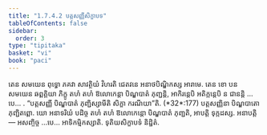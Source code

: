 ```yaml
---
title: "1.7.4.2 បត្តសញ្ញីសិក្ខាបទ"
tableOfContents: false
sidebar:
  order: 3
type: "tipitaka"
basket: "vi"
book: "paci"
---
```



<DynamicBreadcrumb />

<Division number="607" book="paci">

<Paragraph number="1840" book="paci">
តេន សមយេន ពុទ្ធោ ភគវា សាវត្ថិយំ វិហរតិ ជេតវនេ អនាថបិណ្ឌិកស្ស អារាមេ. តេន ខោ បន សមយេន ឆព្ពគ្គិយា ភិក្ខូ តហំ តហំ ឱលោកេន្តា បិណ្ឌបាតំ ភុញ្ជន្តិ, អាកិរន្តេបិ អតិក្កន្តេបិ ន ជានន្តិ …បេ… .
</Paragraph>

<Paragraph number="1841" book="paci">
<Emphasis>“បត្តសញ្ញី បិណ្ឌបាតំ ភុញ្ជិស្សាមីតិ សិក្ខា ករណីយា”</Emphasis>តិ. (*32*:<Emphasis>177</Emphasis>)
</Paragraph>

<Paragraph number="1842" book="paci">
បត្តសញ្ញិនា បិណ្ឌបាតោ ភុញ្ជិតព្ពោ. យោ អនាទរិយំ បដិច្ច តហំ តហំ ឱលោកេន្តោ បិណ្ឌបាតំ ភុញ្ជតិ, អាបត្តិ ទុក្កដស្ស.
</Paragraph>

<Paragraph number="1843" book="paci">
អនាបត្តិ— អសញ្ចិច្ច …បេ… អាទិកម្មិកស្សាតិ.

</Paragraph>
</Division>

<Paragraph number="1844" type="center" book="paci">
ទុតិយសិក្ខាបទំ និដ្ឋិតំ.
</Paragraph>